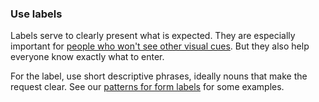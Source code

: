 ### Use labels

Labels serve to clearly present what is expected.
They are especially important for [people who won't see other visual cues](/foundation/accessibility/).
But they also help everyone know exactly what to enter.

For the label, use short descriptive phrases,
ideally nouns that make the request clear.
See our [patterns for form labels](/content/glossary/#form-labels) for some examples.

